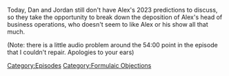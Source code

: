 {{DEFAULTSORT:
    #_EPISODE_0765:Formulaic Objections Part 13
}}{{Episode
    | title           = Formulaic Objections Part 13
    | caption         = Listen to this episode on [https://knowledgefight.libsyn.com/765-formulaic-objections-part-13 Libsyn] [https://open.spotify.com/episode/1KXnw5nKknDxttDbT2yNbz Spotify]
    | episodeNumber   = 765
    | length          = 02:02:04
    | airDate         = January 9, 2023
    | episodeType     = [[:Category:Formulaic Objections|Formulaic Objections]]
    | appearance      = [[Chris Mattei]], [[Tim Fruge]], [[Norm Pattis]]
    | previousEpisode = [[764: Jordan Takes The Wheel 9]]
    | nextEpisode     = [[766: December 16, 2003]]
}}

{{Stub}}

Today, Dan and Jordan still don't have Alex's 2023 predictions to discuss, so they take the opportunity to break down the deposition of Alex's head of business operations, who doesn't seem to like Alex or his show all that much.

(Note: there is a little audio problem around the 54:00 point in the episode that I couldn't repair.  Apologies to your ears)

[[Category:Episodes]]
[[Category:Formulaic Objections]]
